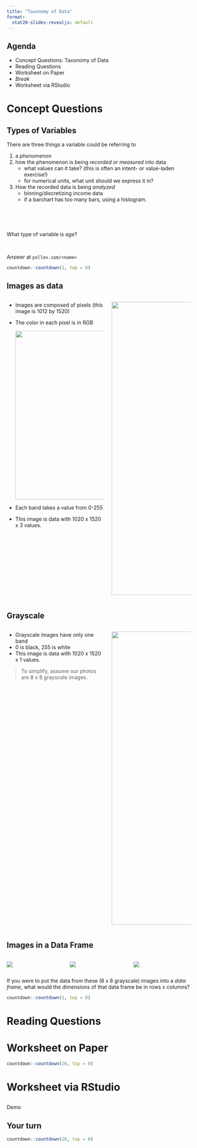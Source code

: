 ```yaml
---
title: "Taxonomy of Data"
format: 
  stat20-slides-revealjs: default
---
```


## Agenda

- Concept Questions: Taxonomy of Data
- Reading Questions
- Worksheet on Paper
- *Break*
- Worksheet via RStudio

# Concept Questions


## Types of Variables

There are three things a variable could be referring to

:::incremental
1. a *phenomenon*
2. how the phenomenon is being *recorded or measured* into data
   - what values can it take? (this is often an intent- or value-laden exercise!)
   - for numerical units, what unit should we express it in?
3. How the recorded data is being *analyzed*
   - binning/discretizing income data
   - if a barchart has too many bars, using a histogram.
:::

##

\
\

:::{.poll}
What type of variable is *age*?

\

Answer at `pollev.com/<name>`
:::

```r
countdown::countdown(1, top = 0)
```

## {data-menu-title="Shoebill Pic 1" background-image="images/shoebill-1.png" background-size="contain"}

## Images as data

:::: {.columns}

::: {.column width="55%" .incremental}
- Images are composed of pixels (this image is 1012 by 1520)
- The color in each pixel is in RGB
  
  ![](images/rgb.png){width="460"}

- Each band takes a value from 0-255
- This image is data with 1020 x 1520 x 3 values.
:::

::: {.column width="45%"}
![](images/shoebill-1.png){fig-alt="A shoebill with a duck in its mouth." width="800"}
:::

::::


## Grayscale

:::: {.columns}

::: {.column width="55%" .incremental}
- Grayscale images have only one band
- 0 is black, 255 is white
- This image is data with 1020 x 1520 x 1 values.

:::{.fragment}
> To simplify, assume our photos are 8 x 8 grayscale images.

:::
:::

::: {.column width="45%"}
![](images/shoebill-1-grayscale.png){fig-alt="A shoebill with a duck in its mouth in grayscale." width="800"}
:::

::::


## Images in a Data Frame

:::: {.columns}

::: {.column width="33%"}
![](images/shoebill-1.png)
:::

::: {.column width="33%"}
![](images/shoebill-2.png)
:::

::: {.column width="34%"}
![](images/shoebill-3.png)
:::

::::

:::{.poll}
If you were to put the data from these (8 x 8 grayscale) images into a *data frame*, what would the dimensions of that data frame be in rows x columns?
:::

```r
countdown::countdown(1, top = 0)
```


# Reading Questions

# Worksheet on Paper

```r
countdown::countdown(20, top = 0)
```

# Worksheet via RStudio

## 

Demo

## Your turn

```r
countdown::countdown(20, top = 0)
```